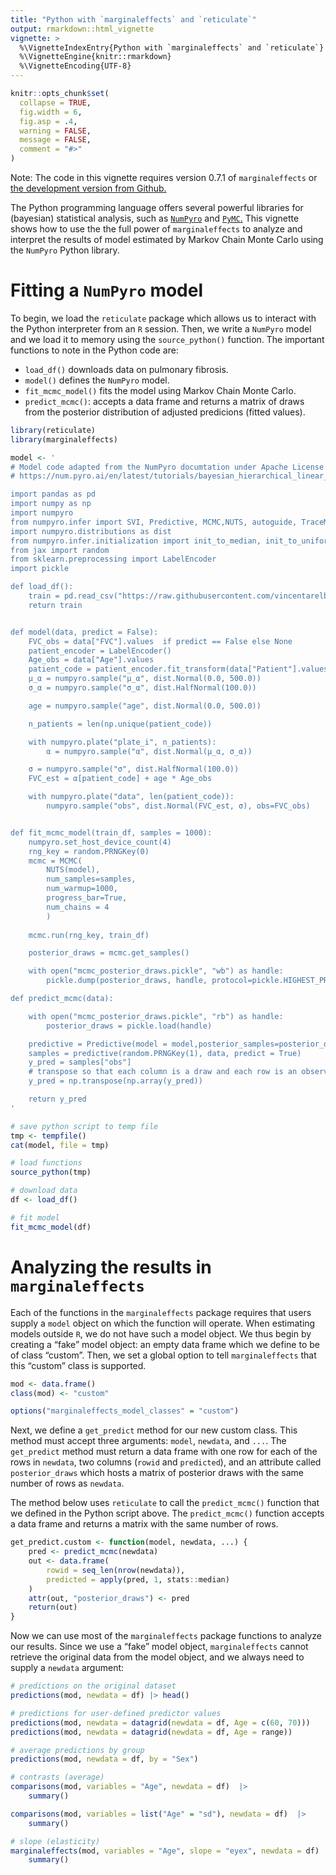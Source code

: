 ```yaml
---
title: "Python with `marginaleffects` and `reticulate`" 
output: rmarkdown::html_vignette
vignette: >
  %\VignetteIndexEntry{Python with `marginaleffects` and `reticulate`}
  %\VignetteEngine{knitr::rmarkdown}
  %\VignetteEncoding{UTF-8}
---
```


```r
knitr::opts_chunk$set(
  collapse = TRUE,
  fig.width = 6,
  fig.asp = .4,
  warning = FALSE,
  message = FALSE,
  comment = "#>"
)
```

Note: The code in this vignette requires version 0.7.1 of `marginaleffects` or [the development version from Github.](https://vincentarelbundock.github.io/marginaleffects/#installation)

The Python programming language offers several powerful libraries for (bayesian) statistical analysis, such as [`NumPyro`]() and [`PyMC`.](https://www.pymc.io/welcome.html) This vignette shows how to use the the full power of `marginaleffects` to analyze and interpret the results of model estimated by Markov Chain Monte Carlo using the `NumPyro` Python library.

# Fitting a `NumPyro` model

To begin, we load the `reticulate` package which allows us to interact with the Python interpreter from an `R` session. Then, we write a `NumPyro` model and we load it to memory using the `source_python()` function. The important functions to note in the Python code are:

* `load_df()` downloads data on pulmonary fibrosis.
* `model()` defines the `NumPyro` model.
* `fit_mcmc_model()` fits the model using Markov Chain Monte Carlo.
* `predict_mcmc()`: accepts a data frame and returns a matrix of draws from the posterior distribution of adjusted predicions (fitted values).

```r
library(reticulate)
library(marginaleffects)

model <- '
# Model code adapted from the NumPyro documtation under Apache License:
# https://num.pyro.ai/en/latest/tutorials/bayesian_hierarchical_linear_regression.html

import pandas as pd
import numpy as np
import numpyro
from numpyro.infer import SVI, Predictive, MCMC,NUTS, autoguide, TraceMeanField_ELBO
import numpyro.distributions as dist
from numpyro.infer.initialization import init_to_median, init_to_uniform,init_to_sample
from jax import random
from sklearn.preprocessing import LabelEncoder
import pickle

def load_df():
    train = pd.read_csv("https://raw.githubusercontent.com/vincentarelbundock/modelarchive/main/data-raw/osic_pulmonary_fibrosis.csv")
    return train


def model(data, predict = False):
    FVC_obs = data["FVC"].values  if predict == False else None
    patient_encoder = LabelEncoder()
    Age_obs = data["Age"].values
    patient_code = patient_encoder.fit_transform(data["Patient"].values)
    μ_α = numpyro.sample("μ_α", dist.Normal(0.0, 500.0))
    σ_α = numpyro.sample("σ_α", dist.HalfNormal(100.0))

    age = numpyro.sample("age", dist.Normal(0.0, 500.0))

    n_patients = len(np.unique(patient_code))

    with numpyro.plate("plate_i", n_patients):
        α = numpyro.sample("α", dist.Normal(μ_α, σ_α))

    σ = numpyro.sample("σ", dist.HalfNormal(100.0))
    FVC_est = α[patient_code] + age * Age_obs

    with numpyro.plate("data", len(patient_code)):
        numpyro.sample("obs", dist.Normal(FVC_est, σ), obs=FVC_obs)


def fit_mcmc_model(train_df, samples = 1000):
    numpyro.set_host_device_count(4)
    rng_key = random.PRNGKey(0)
    mcmc = MCMC(
        NUTS(model),
        num_samples=samples,
        num_warmup=1000,
        progress_bar=True,
        num_chains = 4
        )
    
    mcmc.run(rng_key, train_df)

    posterior_draws = mcmc.get_samples()

    with open("mcmc_posterior_draws.pickle", "wb") as handle:
        pickle.dump(posterior_draws, handle, protocol=pickle.HIGHEST_PROTOCOL)

def predict_mcmc(data):

    with open("mcmc_posterior_draws.pickle", "rb") as handle:
        posterior_draws = pickle.load(handle)

    predictive = Predictive(model = model,posterior_samples=posterior_draws)
    samples = predictive(random.PRNGKey(1), data, predict = True)
    y_pred = samples["obs"]
    # transpose so that each column is a draw and each row is an observation
    y_pred = np.transpose(np.array(y_pred))

    return y_pred 
'

# save python script to temp file
tmp <- tempfile()
cat(model, file = tmp)

# load functions
source_python(tmp)

# download data
df <- load_df()

# fit model
fit_mcmc_model(df)
```

# Analyzing the results in `marginaleffects`

Each of the functions in the `marginaleffects` package requires that users supply a `model` object on which the function will operate. When estimating models outside `R`, we do not have such a model object. We thus begin by creating a "fake" model object: an empty data frame which we define to be of class "custom". Then, we set a global option to tell `marginaleffects` that this "custom" class is supported.

```r
mod <- data.frame()
class(mod) <- "custom"

options("marginaleffects_model_classes" = "custom")
```

Next, we define a `get_predict` method for our new custom class. This method must accept three arguments: `model`, `newdata`, and `...`. The `get_predict` method must return a data frame with one row for each of the rows in `newdata`, two columns (`rowid` and `predicted`), and an attribute called `posterior_draws` which hosts a matrix of posterior draws with the same number of rows as `newdata`.

The method below uses `reticulate` to call the `predict_mcmc()` function that we defined in the Python script above. The `predict_mcmc()` function accepts a data frame and returns a matrix with the same number of rows. 

```r
get_predict.custom <- function(model, newdata, ...) {
    pred <- predict_mcmc(newdata)
    out <- data.frame(
        rowid = seq_len(nrow(newdata)),
        predicted = apply(pred, 1, stats::median)
    )
    attr(out, "posterior_draws") <- pred
    return(out)
}
```

Now we can use most of the `marginaleffects` package functions to analyze our results. Since we use a "fake" model object, `marginaleffects` cannot retrieve the original data from the model object, and we always need to supply a `newdata` argument:

```r
# predictions on the original dataset
predictions(mod, newdata = df) |> head()

# predictions for user-defined predictor values
predictions(mod, newdata = datagrid(newdata = df, Age = c(60, 70)))
predictions(mod, newdata = datagrid(newdata = df, Age = range))

# average predictions by group
predictions(mod, newdata = df, by = "Sex")

# contrasts (average)
comparisons(mod, variables = "Age", newdata = df)  |>
    summary()

comparisons(mod, variables = list("Age" = "sd"), newdata = df)  |>
    summary()

# slope (elasticity)
marginaleffects(mod, variables = "Age", slope = "eyex", newdata = df) |>
    summary()
```